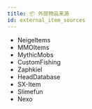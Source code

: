 ```yaml
---
title: 📦️ 外部物品来源
id: external_item_sources
---
```


- NeigeItems
- MMOItems
- MythicMobs
- CustomFishing
- Zaphkiel
- HeadDatabase
- SX-Item
- Slimefun
- Nexo